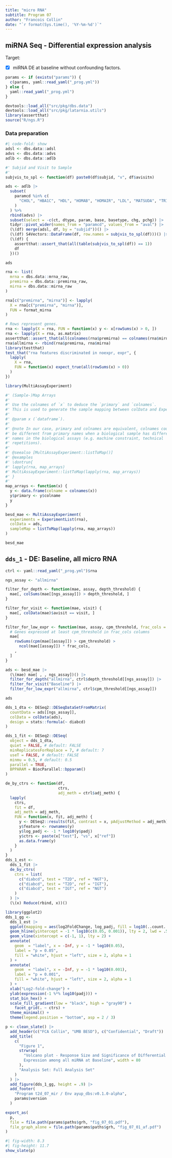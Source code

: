 ```yaml
---
title: "micro RNA"
subtitle: Program 07
author: "Francois Collin"
date: "`r format(Sys.time(), '%Y-%m-%d')`"
---
```



## miRNA Seq - Differential expression analysis

Target:

- [x] miRNA DE at baseline without confounding factors.


```r
params <- if (exists("params")) {
  c(params, yaml::read_yaml("_prog.yml"))
} else {
  yaml::read_yaml("_prog.yml")
}

devtools::load_all("src/pkg/dbs.data")
devtools::load_all("src/pkg/latarnia.utils")
library(assertthat)
source("R/ngs.R")
```

### Data preparation

```r
#| code-fold: show
adsl <- dbs.data::adsl
advs <- dbs.data::advs
adlb <- dbs.data::adlb

#' Subjid and Visit to Sample
#' 
subjvis_to_spl <- function(df) paste0(df$subjid, "v", df$avisitn)

ads <- adlb |>
  subset(
    paramcd %in% c(
      "CHOL", "HBA1C", "HDL", "HOMAB", "HOMAIR", "LDL", "MATSUDA", "TRIG"
    )
  ) %>%
  rbind(advs) |>
  subset(select = -c(ct, dtype, param, base, basetype, chg, pchg)) |>
  tidyr::pivot_wider(names_from = "paramcd", values_from = "aval") |>
  (\(df) merge(adsl, df, by = "subjid"))() |>
  (\(df) S4Vectors::DataFrame(df, row.names = subjvis_to_spl(df)))() |>
  (\(df) {
    assertthat::assert_that(all(table(subjvis_to_spl(df)) == 1))
    df
  })()

ads
```


```r
rna <- list(
  mrna = dbs.data::mrna_raw,
  premirna = dbs.data::premirna_raw,
  mirna = dbs.data::mirna_raw
)

rna[c("premirna", "mirna")] <- lapply(
  X = rna[c("premirna", "mirna")],
  FUN = format_mirna
)

# Rows represent genes.
rna <- lapply(X = rna, FUN = function(x) y <- x[rowSums(x) > 0, ])
rna <- lapply(X = rna, as.matrix)
assertthat::assert_that(all(colnames(rna$premirna) == colnames(rna$mirna)))
rna$allmirna <- rbind(rna$premirna, rna$mirna)
library(testthat)
test_that("rna features discriminated in noexpr, expr", {
  lapply(
    X = rna,
    FUN = function(x) expect_true(all(rowSums(x) > 0))
  )
})
```

```r
library(MultiAssayExperiment)

#' (Sample-)Map Arrays
#'
#' Use the colnames of `x` to deduce the `primary` and `colnames`.
#' This is used to generate the sample mapping between colData and Experiments.
#'
#' @param x (`dataframe`).
#'
#' @note In our case, primary and colnames are equivalent, colnames could
#' be different from primary names when a biological sample has different
#' names in the biological assays (e.g. machine constraint, technical
#' repetitions).
#'
#' @seealso [MultiAssayExperiment::listToMap()]
#' @examples
#' \dontrun{
#' lapply(rna, map_arrays)
#' MultiAssayExperiment::listToMap(lapply(rna, map_arrays))
#' }
#'
map_arrays <- function(x) {
  y <- data.frame(colname = colnames(x))
  y$primary <- y$colname
  y
}

besd_mae <- MultiAssayExperiment(
  experiments = ExperimentList(rna),
  colData = ads,
  sampleMap = listToMap(lapply(rna, map_arrays))
)

besd_mae
```

## `dds_1` - DE: Baseline, all micro RNA

```r
ctrl <- yaml::read_yaml("_prog.yml")$rna

ngs_assay <- "allmirna"

filter_for_depth <- function(mae, assay, depth_threshold) {
  mae[, colSums(mae[[ngs_assay]]) > depth_threshold, ]
}

filter_for_visit <- function(mae, visit) {
  mae[, colData(mae)$avisit == visit, ]
}

filter_for_low_expr <- function(mae, assay, cpm_threshold, frac_cols = 1 / 2) {
  # Genes expressed at least cpm_threshold in frac_cols columns
  mae[
    rowSums(cpm(mae[[assay]]) > cpm_threshold) >
      ncol(mae[[assay]]) * frac_cols,
    ,
  ]
}

ads <- besd_mae |>
  (\(mae) mae[ , , ngs_assay])() |>
  filter_for_depth("allmirna", ctrl$depth_threshold[[ngs_assay]]) |>
  filter_for_visit("Baseline") |>
  filter_for_low_expr("allmirna", ctrl$cpm_threshold[[ngs_assay]])

ads

dds_1_dta <- DESeq2::DESeqDataSetFromMatrix(
  countData = ads[[ngs_assay]],
  colData = colData(ads),
  design = stats::formula(~ diabcd)
)
```


```r
dds_1_fit <- DESeq2::DESeq(
  object = dds_1_dta,
  quiet = FALSE, # default: FALSE
  minReplicatesForReplace = 7, # default: 7
  useT = FALSE, # default: FALSE
  minmu = 0.5, # default: 0.5
  parallel = TRUE,
  BPPARAM = BiocParallel::bpparam()
)
```


```r
de_by_ctrs <- function(df,
                       ctrs,
                       adj_meth = ctrl$adj_meth) {
  lapply(
    ctrs,
    fit = df,
    adj_meth = adj_meth,
    FUN = function(x, fit, adj_meth) {
      y <- DESeq2::results(fit, contrast = x, pAdjustMethod = adj_meth)
      y$feature <- rownames(y)
      y$log_padj <- -1 * log10(y$padj)
      y$ctrs <- paste(x["test"], "vs", x["ref"])
      as.data.frame(y)
    }
  )
}
dds_1_est <-
  dds_1_fit |>
  de_by_ctrs(
    ctrs = list(
      c("diabcd", test = "T2D", ref = "NGT"),
      c("diabcd", test = "T2D", ref = "IGT"),
      c("diabcd", test = "IGT", ref = "NGT")
    )
  ) |>
  (\(x) Reduce(rbind, x))()
```


```r
library(ggplot2)
dds_1_gg <-
  dds_1_est |>
  ggplot(mapping = aes(log2FoldChange, log_padj, fill = log10(..count..))) +
  geom_hline(yintercept = -1 * log10(c(0.05, 0.001)), lty = 2, lwd = .5) +
  geom_vline(xintercept = c(-1, 1), lty = 2) +
  annotate(
    geom  = "label", x = -Inf, y = -1 * log10(0.05),
    label = "p = 0.05",
    fill = "white", hjust = "left", size = 2, alpha = 1
  ) +
  annotate(
    geom  = "label", x = -Inf, y = -1 * log10(0.001),
    label = "p = 0.001",
    fill = "white", hjust = "left", size = 2, alpha = 1
  ) +
  xlab("Log2-fold-change") +
  ylab(expression(-1 %*% log10(padj))) +
  stat_bin_hex() +
  scale_fill_gradient(low = "black", high = "gray90") +
    facet_grid(. ~ ctrs) +
  theme_minimal() +
  theme(legend.position = "bottom", asp = 2 / 3)
```

```r
p <- clean_slate() |>
  add_header(c("FCA Collin", "UMB BESD"), c("Confidential", "Draft")) |>
  add_title(
    c(
      "Figure 1",
      strwrap(
        "Volcano plot - Response Size and Significance of Differential
        Expression among all miRNA at Baseline", width = 80
      ),
      "Analysis Set: Full Analysis Set"
    )
  ) |>
  add_figure(dds_1_gg, height = .9) |>
  add_footer(
    "Program t2d_07_mir / Env ayup_dbs:v0.1.0-alpha",
    params$version
  )
```

```r
export_as(
  p,
  file = file.path(params$paths$grh, "fig_07_01.pdf"),
  file_graph_alone = file.path(params$paths$grh, "fig_07_01_af.pdf")
)
```

```r
#| fig-width: 8.3
#| fig-height: 11.7
show_slate(p)
```

